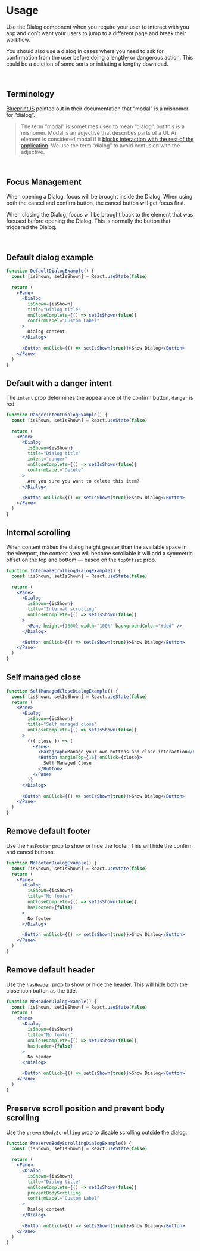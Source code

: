 # Usage

Use the Dialog component when you require your user to interact with you app and
don’t want your users to jump to a different page and break their workflow.

You should also use a dialog in cases where you need to ask for confirmation
from the user before doing a lengthy or dangerous action.
This could be a deletion of some sorts or initiating a lengthy download.

<br />

## Terminology

[BlueprintJS](https://blueprintjs.com/docs/versions/2/#core/components/dialog) pointed out in their documentation that “modal” is a misnomer for “dialog”.

> The term “modal” is sometimes used to mean “dialog”, but this is a misnomer.
> Modal is an adjective that describes parts of a UI.
> An element is considered modal if it [blocks interaction with the rest of the application](https://en.wikipedia.org/wiki/Modal_window).
> We use the term “dialog” to avoid confusion with the adjective.

<br />

## Focus Management

When opening a Dialog, focus will be brought inside the Dialog.
When using both the cancel and confirm button, the cancel button will get focus first.

When closing the Dialog, focus will be brought back to the element that was focused before opening the Dialog.
This is normally the button that triggered the Dialog.

<br />

## Default dialog example

```jsx
function DefaultDialogExample() {
  const [isShown, setIsShown] = React.useState(false)

  return (
    <Pane>
      <Dialog
        isShown={isShown}
        title="Dialog title"
        onCloseComplete={() => setIsShown(false)}
        confirmLabel="Custom Label"
      >
        Dialog content
      </Dialog>

      <Button onClick={() => setIsShown(true)}>Show Dialog</Button>
    </Pane>
  )
}
```


## Default with a danger intent

The `intent` prop determines the appearance of the confirm button, `danger` is red.

```jsx
function DangerIntentDialogExample() {
  const [isShown, setIsShown] = React.useState(false)

  return (
    <Pane>
      <Dialog
        isShown={isShown}
        title="Dialog title"
        intent="danger"
        onCloseComplete={() => setIsShown(false)}
        confirmLabel="Delete"
      >
        Are you sure you want to delete this item?
      </Dialog>

      <Button onClick={() => setIsShown(true)}>Show Dialog</Button>
    </Pane>
  )
}
```

## Internal scrolling

When content makes the dialog height greater than the available space in the viewport,
the content area will become scrollable
It will add a symmetric offset on the top and bottom — based on the `topOffset` prop.

```jsx
function InternalScrollingDialogExample() {
  const [isShown, setIsShown] = React.useState(false)

  return (
    <Pane>
      <Dialog
        isShown={isShown}
        title="Internal scrolling"
        onCloseComplete={() => setIsShown(false)}
      >
        <Pane height={1800} width="100%" backgroundColor="#ddd" />
      </Dialog>

      <Button onClick={() => setIsShown(true)}>Show Dialog</Button>
    </Pane>
  )
}
```

## Self managed close

```jsx
function SelfManagedCloseDialogExample() {
  const [isShown, setIsShown] = React.useState(false)
  return (
    <Pane>
      <Dialog
        isShown={isShown}
        title="Self managed close"
        onCloseComplete={() => setIsShown(false)}
      >
        {({ close }) => (
          <Pane>
            <Paragraph>Manage your own buttons and close interaction</Paragraph>
            <Button marginTop={16} onClick={close}>
              Self Managed Close
            </Button>
          </Pane>
        )}
      </Dialog>

      <Button onClick={() => setIsShown(true)}>Show Dialog</Button>
    </Pane>
  )
}
```

## Remove default footer

Use the `hasFooter` prop to show or hide the footer.
This will hide the confirm and cancel buttons.

```jsx
function NoFooterDialogExample() {
  const [isShown, setIsShown] = React.useState(false)
  return (
    <Pane>
      <Dialog
        isShown={isShown}
        title="No footer"
        onCloseComplete={() => setIsShown(false)}
        hasFooter={false}
      >
        No footer
      </Dialog>

      <Button onClick={() => setIsShown(true)}>Show Dialog</Button>
    </Pane>
  )
}
```

## Remove default header

Use the `hasHeader` prop to show or hide the header.
This will hide both the close icon button as the title.

```jsx
function NoHeaderDialogExample() {
  const [isShown, setIsShown] = React.useState(false)
  return (
    <Pane>
      <Dialog
        isShown={isShown}
        title="No footer"
        onCloseComplete={() => setIsShown(false)}
        hasHeader={false}
      >
        No header
      </Dialog>

      <Button onClick={() => setIsShown(true)}>Show Dialog</Button>
    </Pane>
  )
}
```

## Preserve scroll position and prevent body scrolling

Use the `preventBodyScrolling` prop to disable scrolling outside the dialog.

```jsx
function PreserveBodyScrollingDialogExample() {
  const [isShown, setIsShown] = React.useState(false)

  return (
    <Pane>
      <Dialog
        isShown={isShown}
        title="Dialog title"
        onCloseComplete={() => setIsShown(false)}
        preventBodyScrolling
        confirmLabel="Custom Label"
      >
        Dialog content
      </Dialog>

      <Button onClick={() => setIsShown(true)}>Show Dialog</Button>
    </Pane>
  )
}
```

